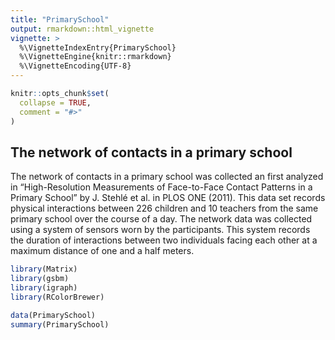 ```yaml
---
title: "PrimarySchool"
output: rmarkdown::html_vignette
vignette: >
  %\VignetteIndexEntry{PrimarySchool}
  %\VignetteEngine{knitr::rmarkdown}
  %\VignetteEncoding{UTF-8}
---
```


```r
knitr::opts_chunk$set(
  collapse = TRUE,
  comment = "#>"
)
```

## The network of contacts in a primary school

The network of contacts in a primary school was collected an first analyzed in "High-Resolution Measurements of Face-to-Face Contact Patterns in a Primary School" by J. Stehlé et al. in PLOS ONE (2011). This data set records physical interactions between $226$ children and $10$ teachers from the same primary school over the course of a day. The network data was collected using a system of sensors worn by the participants. This system records the duration of interactions between two individuals facing each other at a maximum distance of one and a half meters.
```r
library(Matrix)
library(gsbm)
library(igraph)
library(RColorBrewer)

data(PrimarySchool)
summary(PrimarySchool)
```
